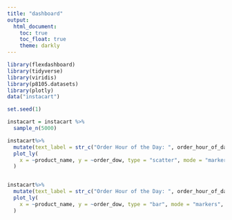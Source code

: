 ```yaml
---
title: "dashboard"
output:
  html_document:
    toc: true
    toc_float: true
    theme: darkly
---
```


```r
library(flexdashboard)
library(tidyverse)
library(viridis)
library(p8105.datasets)
library(plotly)
data("instacart")
```

```r
set.seed(1)

instacart = instacart %>%
  sample_n(5000)

instacart%>%
  mutate(text_label = str_c("Order Hour of the Day: ", order_hour_of_day)) %>%
  plot_ly(
    x = ~product_name, y = ~order_dow, type = "scatter", mode = "markers", color = ~order_hour_of_day, text = ~text_label, alpha = 0.5
  )


instacart%>%
  mutate(text_label = str_c("Order Hour of the Day: ", order_hour_of_day)) %>%
  plot_ly(
    x = ~product_name, y = ~order_dow, type = "bar", mode = "markers", color = ~order_hour_of_day, text = ~text_label, alpha = 0.5
  )
```

